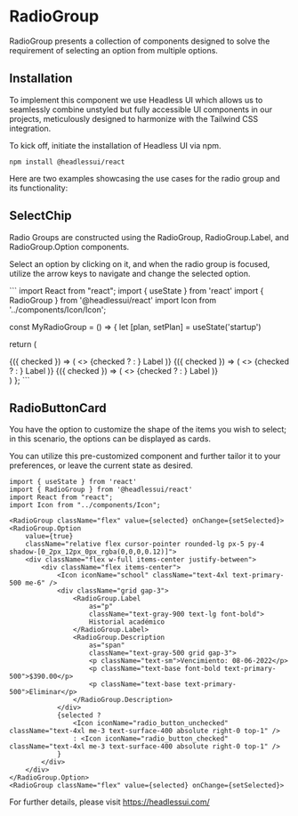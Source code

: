 
<Meta title="MDX|RadioButton" component={RadioButtonCard} />

# RadioGroup

RadioGroup presents a collection of components designed to solve the requirement of selecting an option from multiple options.

## Installation

To implement this component we use Headless UI which allows us to seamlessly combine unstyled but fully accessible UI components in our projects, meticulously designed to harmonize with the Tailwind CSS integration.

To kick off, initiate the installation of Headless UI via npm.

`npm install @headlessui/react`

Here are two examples showcasing the use cases for the radio group and its functionality:

## SelectChip

Radio Groups are constructed using the RadioGroup, RadioGroup.Label, and RadioGroup.Option components.

Select an option by clicking on it, and when the radio group is focused, utilize the arrow keys to navigate and change the selected option.

 <SelectChip /> 
```
import React from "react";
import { useState } from 'react'
import { RadioGroup } from '@headlessui/react'
import Icon from '../components/Icon/Icon';

const MyRadioGroup = () => {
 let [plan, setPlan] = useState('startup')

 return (
  <div className="w-full px-1 grid grid-cols-12">
   <div className="col-span-5">
    <RadioGroup value={plan} onChange={setPlan}>
     <RadioGroup.Option value="startup" className="bg-surface-100 w-24 h-9	border-2 border-black rounded py-1.5">
      {({ checked }) => (
       <>
        {checked ?
         <Icon iconName="adjust" className="text-base ms-2 me-3 text-dark" />
         : <Icon iconName="radio_button_unchecked" className="text-base ms-2 me-3 text-surface-400" />
        }
        <span className={checked ? 'bg-surface-100' : ''}>Label</span>
       </>
      )}
     </RadioGroup.Option>
     <RadioGroup.Option value="business" className="bg-surface-100 w-24 h-9 border-2 border-info-700 rounded py-1.5 my-3">
      {({ checked }) => (
       <>
        {checked ?
         <Icon iconName="adjust" className="text-base ms-2 me-3 text-info-700" />
         : <Icon iconName="radio_button_unchecked" className="text-base ms-2 me-3 text-surface-400" />
        }
        <span className={checked ? 'bg-surface-100' : ''}>Label</span>
       </>
      )}
     </RadioGroup.Option>
     <RadioGroup.Option value="enterprise" className="bg-surface-100 w-24 h-9 border-2 border-error-600 rounded py-1.5">
      {({ checked }) => (
       <>
        {checked ?
         <Icon iconName="adjust" className="text-base ms-2 me-3 text-error-600" />
         : <Icon iconName="radio_button_unchecked" className="text-base ms-2 me-3 text-surface-400" />
        }
        <span className={checked ? 'bg-surface-100' : ''}>Label</span>
       </>
      )}
     </RadioGroup.Option>
    </RadioGroup>
   </div>
  </div>
 )
};
``` 

## RadioButtonCard

You have the option to customize the shape of the items you wish to select; in this scenario, the options can be displayed as cards. 

You can utilize this pre-customized component and further tailor it to your preferences, or leave the current state as desired.    

<RadioButtonCard />  

```
import { useState } from 'react'
import { RadioGroup } from '@headlessui/react'
import React from "react";
import Icon from "../components/Icon";

<RadioGroup className="flex" value={selected} onChange={setSelected}>
<RadioGroup.Option
    value={true}
    className="relative flex cursor-pointer rounded-lg px-5 py-4 shadow-[0_2px_12px_0px_rgba(0,0,0,0.12)]">
    <div className="flex w-full items-center justify-between">
        <div className="flex items-center">
            <Icon iconName="school" className="text-4xl text-primary-500 me-6" />
            <div className="grid gap-3">
                <RadioGroup.Label
                    as="p"
                    className="text-gray-900 text-lg font-bold">
                    Historial académico
                </RadioGroup.Label>
                <RadioGroup.Description
                    as="span"
                    className="text-gray-500 grid gap-3">
                    <p className="text-sm">Vencimiento: 08-06-2022</p>
                    <p className="text-base font-bold text-primary-500">$390.00</p>
                    <p className="text-base text-primary-500">Eliminar</p>
                </RadioGroup.Description>
            </div>
            {selected ?
                <Icon iconName="radio_button_unchecked" className="text-4xl me-3 text-surface-400 absolute right-0 top-1" />
                : <Icon iconName="radio_button_checked" className="text-4xl me-3 text-surface-400 absolute right-0 top-1" />
            }
        </div>
    </div>
</RadioGroup.Option>
<RadioGroup className="flex" value={selected} onChange={setSelected}>
```

For further details, please visit <a className="cursor-pointer" href="https://headlessui.com/" target="_blank">https://headlessui.com/</a>